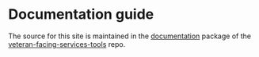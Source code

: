 # Documentation guide

The source for this site is maintained in the [documentation](https://github.com/department-of-veterans-affairs/veteran-facing-services-tools/tree/master/packages/documentation) package of the [veteran-facing-services-tools](https://github.com/department-of-veterans-affairs/veteran-facing-services-tools/) repo.
